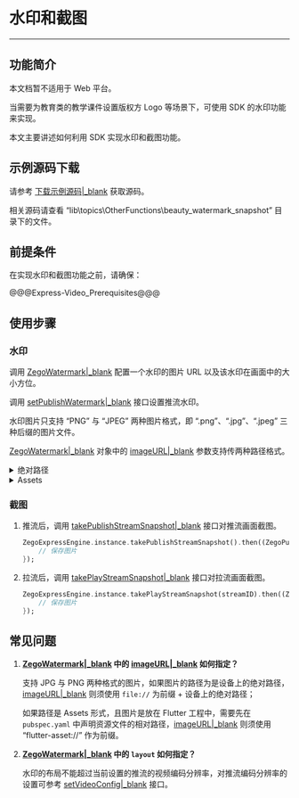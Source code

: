 # 水印和截图

- - -

## 功能简介

<div class="mk-warning">


本文档暂不适用于 Web 平台。 
</div>

当需要为教育类的教学课件设置版权方 Logo 等场景下，可使用 SDK 的水印功能来实现。

本文主要讲述如何利用 SDK 实现水印和截图功能。

## 示例源码下载

请参考 [下载示例源码\|_blank](!DownloadDemo/DownloadDemo) 获取源码。

相关源码请查看 “lib\topics\OtherFunctions\beauty_watermark_snapshot” 目录下的文件。

## 前提条件

在实现水印和截图功能之前，请确保：

@@@Express-Video_Prerequisites@@@

## 使用步骤

### 水印

调用 [ZegoWatermark\|_blank](/unique-api/express-video-sdk/zh/dart_flutter/zego_express_engine/ZegoWatermark-class.html) 配置一个水印的图片 URL 以及该水印在画面中的大小方位。

调用 [setPublishWatermark\|_blank](/unique-api/express-video-sdk/zh/dart_flutter/zego_express_engine/ZegoExpressEnginePublisher/setPublishWatermark.html) 接口设置推流水印。

<div class = 'mk-warning'>

水印图片只支持 “PNG” 与 “JPEG” 两种图片格式，即 “.png”、“.jpg”、“.jpeg” 三种后缀的图片文件。
</div>

[ZegoWatermark\|_blank](/unique-api/express-video-sdk/zh/dart_flutter/zego_express_engine/ZegoWatermark-class.html) 对象中的 [imageURL\|_blank](/unique-api/express-video-sdk/zh/dart_flutter/zego_express_engine/ZegoWatermark/imageURL.html) 参数支持传两种路径格式。

<details class="zg-primary">
    <summary>绝对路径</summary>

- Android：`file://[图片在 Android 设备中的绝对路径]`，需要将图片存放在 Android 设备的某目录中，例如 Android 的 App 的私有目录：“/sdcard/Android/data/im.zego.zegoexpressapp/ZegoLogo.png”。
- iOS：`file://[图片在 Bundle 中的绝对路径]`，需要将图片存放于项目 Bundle 内任意位置，通过 “NSBundle” 的 `pathForResource:ofType:` 方法获取图片的绝对路径，并加上 `file://` 前缀。

```dart
// 支持 JPG 与 PNG 格式的图片
String imageURL = "file:///sdcard/Android/data/im.zego.zegoexpressapp/ZegoLogo.png";
// 水印布局左上角为坐标系原点，区域不能超过编码分辨率设置的大小。若为空表示取消水印
var layout = Rect.fromLTWH(0,0,300,600);
var watermark = ZegoWatermark(imageURL, layout);
// 设置水印，支持推流过程中动态修改
ZegoExpressEngine.instance.setPublishWatermark.setPublishWatermark(watermark: watermark, isPreviewVisible: true);
```  
</details>

<details class="zg-primary">
    <summary>Assets</summary>

`flutter-asset://[图片资源名称]`：需要在 `pubspec.yaml` 中声明资源文件的相对路径。

![/Pics/Flutter/ZegoExpressEngine/flutter_assets.png](http://doc.oa.zego.im/Pics/Flutter/ZegoExpressEngine/flutter_assets.png)

```dart
// 支持 JPG 与 PNG 格式的图片
String imageURL = "flutter-asset://resources/images/ZegoLogo.png";

// 水印布局左上角为坐标系原点，区域不能超过编码分辨率设置的大小。若为空表示取消水印
var layout = Rect.fromLTWH(0,0,300,600);
var watermark = ZegoWatermark(imageURL,layout);
// 设置水印，支持推流过程中动态修改
ZegoExpressEngine.instance.setPublishWatermark.setPublishWatermark(watermark: watermark, isPreviewVisible: true);
```
</details>

### 截图

1. 推流后，调用 [takePublishStreamSnapshot\|_blank](/unique-api/express-video-sdk/zh/dart_flutter/zego_express_engine/ZegoExpressEnginePublisher/takePublishStreamSnapshot.html) 接口对推流画面截图。

    ```dart
    ZegoExpressEngine.instance.takePublishStreamSnapshot().then((ZegoPublisherTakeSnapshotResult result) {
        // 保存图片 	
    });
    ```

2. 拉流后，调用 [takePlayStreamSnapshot\|_blank](/unique-api/express-video-sdk/zh/dart_flutter/zego_express_engine/ZegoExpressEnginePlayer/takePlayStreamSnapshot.html) 接口对拉流画面截图。

    ```dart
    ZegoExpressEngine.instance.takePlayStreamSnapshot(streamID).then((ZegoPlayerTakeSnapshotResult result) {
        // 保存图片
    });
    ```

## 常见问题

1. **[ZegoWatermark\|_blank](/unique-api/express-video-sdk/zh/dart_flutter/zego_express_engine/ZegoWatermark-class.html) 中的 [imageURL\|_blank](/unique-api/express-video-sdk/zh/dart_flutter/zego_express_engine/ZegoWatermark/imageURL.html) 如何指定？**

    支持 JPG 与 PNG 两种格式的图片，如果图片的路径为是设备上的绝对路径，[imageURL\|_blank](/unique-api/express-video-sdk/zh/dart_flutter/zego_express_engine/ZegoWatermark/imageURL.html) 则须使用 `file://` 为前缀 + 设备上的绝对路径；

   如果路径是 Assets 形式，且图片是放在 Flutter 工程中，需要先在 `pubspec.yaml` 中声明资源文件的相对路径，[imageURL\|_blank](/unique-api/express-video-sdk/zh/dart_flutter/zego_express_engine/ZegoWatermark/imageURL.html) 则须使用 “flutter-asset://” 作为前缀。

2. **[ZegoWatermark\|_blank](/unique-api/express-video-sdk/zh/dart_flutter/zego_express_engine/ZegoWatermark-class.html) 中的 `layout` 如何指定？**

    水印的布局不能超过当前设置的推流的视频编码分辨率，对推流编码分辨率的设置可参考 [setVideoConfig\|_blank](/unique-api/express-video-sdk/zh/dart_flutter/zego_express_engine/ZegoExpressEnginePublisher/setVideoConfig.html) 接口。
